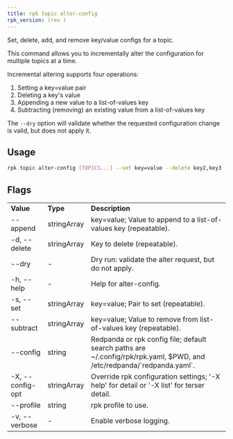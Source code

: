 ```yaml
---
title: rpk topic alter-config
rpk_version: (rev )
---
```


<head>
  <meta name="title" content="rpk topic alter-config | Redpanda Docs" />
  <meta name="description" content="rpk topic alter-config" />
  <link rel="canonical" href="https://docs.redpanda.com/docs/reference/rpk/rpk-topic/rpk-topic-alter-config/" />
</head>

Set, delete, add, and remove key/value configs for a topic.

This command allows you to incrementally alter the configuration for multiple
topics at a time.

Incremental altering supports four operations:

1. Setting a key=value pair
2. Deleting a key's value
3. Appending a new value to a list-of-values key
4. Subtracting (removing) an existing value from a list-of-values key

The `--dry` option will validate whether the requested configuration change is
valid, but does not apply it.

## Usage

```bash
rpk topic alter-config [TOPICS...] --set key=value --delete key2,key3 [flags]
```

## Flags

<table>
  <tbody>
    <tr>
      <td>
        <strong>Value</strong>
      </td>
      <td>
        <strong>Type</strong>
      </td>
      <td>
        <strong>Description</strong>
      </td>
    </tr>
    <tr>
      <td>--append</td>
      <td>stringArray</td>
      <td>key=value; Value to append to a list-of-values key (repeatable).</td>
    </tr>
    <tr>
      <td>-d, --delete</td>
      <td>stringArray</td>
      <td>Key to delete (repeatable).</td>
    </tr>
    <tr>
      <td>--dry</td>
      <td>-</td>
      <td>Dry run: validate the alter request, but do not apply.</td>
    </tr>
    <tr>
      <td>-h, --help</td>
      <td>-</td>
      <td>Help for alter-config.</td>
    </tr>
    <tr>
      <td>-s, --set</td>
      <td>stringArray</td>
      <td>key=value; Pair to set (repeatable).</td>
    </tr>
    <tr>
      <td>--subtract</td>
      <td>stringArray</td>
      <td>key=value; Value to remove from list-of-values key (repeatable).</td>
    </tr>
    <tr>
      <td>--config</td>
      <td>string</td>
      <td>
        Redpanda or rpk config file; default search paths are
        ~/.config/rpk/rpk.yaml, $PWD, and /etc/redpanda/`redpanda.yaml`.
      </td>
    </tr>
    <tr>
      <td>-X, --config-opt</td>
      <td>stringArray</td>
      <td>
        Override rpk configuration settings; '-X help' for detail or '-X list'
        for terser detail.
      </td>
    </tr>
    <tr>
      <td>--profile</td>
      <td>string</td>
      <td>rpk profile to use.</td>
    </tr>
    <tr>
      <td>-v, --verbose</td>
      <td>-</td>
      <td>Enable verbose logging.</td>
    </tr>
  </tbody>
</table>
